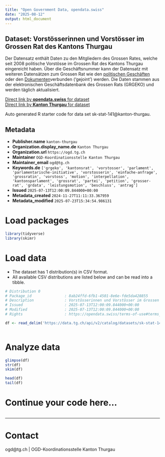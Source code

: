 ```yaml
---
title: "Open Government Data, opendata.swiss"
date: "2025-08-12"
output: html_document
---
```


## Dataset: Vorstösserinnen und Vorstösser im Grossen Rat des Kantons Thurgau

Der Datensatz enthält Daten zu den Mitgliedern des Grossen Rates, welche seit 2008 politische Vorstösse im Grossen Rat des Kantons Thurgau eingereicht haben. Über die Geschäftsnummer kann der Datensatz mit weiteren Datensätzen zum Grossen Rat wie den [politischen Geschäften](https://data.tg.ch/explore/dataset/sk-stat-140/information/) oder den [Dokumenten ](https://data.tg.ch/explore/dataset/sk-stat-139/information/)verbunden ('gejoint') werden. Die Daten stammen aus der elektronischen Geschäftsdatenbank des Grossen Rats (GRGEKO) und werden täglich aktualisiert.

[Direct link by **opendata.swiss** for dataset](https://opendata.swiss/de/dataset/vorstosserinnen-und-vorstosser-im-grossen-rat-des-kantons-thurgau)<br>
[Direct link by **Kanton Thurgau** for dataset](https://data.tg.ch/explore/dataset/sk-stat-141/)

Auto generated R starter code for data set sk-stat-141@kanton-thurgau.

## Metadata

- **Publisher.name** `kanton-thurgau`
- **Organization.display_name.de** `Kanton Thurgau`
- **Organization.url** `https://ogd.tg.ch`
- **Maintainer** `OGD-Koordinationsstelle Kanton Thurgau`
- **Maintainer_email** `ogd@tg.ch`
- **Keywords.de** `['grgeko', 'kantonsrat', 'vorstosser', 'parlament', 'parlamentarische-initiative', 'vorstosserin', 'einfache-anfrage', 'grossratin', 'vorstoss', 'motion', 'interpellation', 'kantonsparlament', 'grossrat', 'partei', 'petition', 'grosser-rat', 'grdata', 'leistungsmotion', 'beschluss', 'antrag']`
- **Issued** `2025-07-13T12:00:09.844000+00:00`
- **Metadata_created** `2024-11-27T11:11:33.367959`
- **Metadata_modified** `2025-07-23T15:34:54.986131`


# Load packages

```r

library(tidyverse)
library(skimr)

```

# Load data

-   The dataset has 1 distribution(s) in CSV format.
-   All available CSV distributions are listed below and can be read into a tibble.

```r

# Distribution 0
# Package_id               : 8ab24ffd-6fb1-4501-8e6e-fde5da428855
# Description              : Vorstösserinnen und Vorstösser im Grossen Rat des Kantons Thurgau (csv)
# Issued                   : 2025-07-13T12:00:09.844000+00:00
# Modified                 : 2025-07-13T12:00:09.844000+00:00
# Rights                   : https://opendata.swiss/terms-of-use#terms_by

df <- read_delim('https://data.tg.ch/api/v2/catalog/datasets/sk-stat-141/exports/csv?use_labels=true')



```

# Analyze data

```r

glimpse(df)
str(df)
skim(df)

head(df)
tail(df)

```

# Continue your code here...

```r

```

------------------------------------------------------------------------

# Contact

ogd@tg.ch | OGD-Koordinationsstelle Kanton Thurgau

